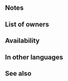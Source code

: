 {{Passive
|name=A/D Far Trace
|type=B
|exclusive=0
|canUseMove={{MoveList|Cavalry,Flying}}
|canUseWeapon={{WeaponList|Ranged}}
|timingID=1
|abilityID=97
|randomTimestamp=2021-06-20T07:00:00Z
|properties=random_inherit_base,random_owner
|1name=A/D Far Trace 1
|alt1name=A D Far Trace 1
|1tagid=SID_攻撃守備の遠影1
|1effect=Enables【Canto (Rem.)】.<br><br>Inflicts Atk/Def-1 on foe during combat.<br><br>【Canto (Rem.)】<br>After an attack, Assist skill, or structure destruction, unit can move spaces = any movement not already used that turn. (If unit used a movement skill that warped them, its remaining movement is 0.)<br><br>(Unit moves according to movement type. Once per turn. Cannot attack or assist. Only highest value applied. Does not stack. After moving, if a skill that grants another action would be triggered (like with Galeforce), Canto will trigger after the granted action. Unit's base movement has no effect on movement granted. Cannot warp (using skills like Wings of Mercy) a distance greater than unit would be able to move with normal Canto movement.)
|1required=-
|1cost=60
|1promotionRarity=4
|1promotionTier=1
|intID1=2576
|sort1=37520
|value1=2
|randomMinLv1=21
|randomMaxLv1=30
|2name=A/D Far Trace 2
|alt2name=A D Far Trace 2
|2tagid=SID_攻撃守備の遠影2
|2effect=Enables【Canto (Rem.)】.<br><br>Inflicts Atk/Def-2 on foe during combat.<br><br>【Canto (Rem.)】<br>After an attack, Assist skill, or structure destruction, unit can move spaces = any movement not already used that turn. (If unit used a movement skill that warped them, its remaining movement is 0.)<br><br>(Unit moves according to movement type. Once per turn. Cannot attack or assist. Only highest value applied. Does not stack. After moving, if a skill that grants another action would be triggered (like with Galeforce), Canto will trigger after the granted action. Unit's base movement has no effect on movement granted. Cannot warp (using skills like Wings of Mercy) a distance greater than unit would be able to move with normal Canto movement.)
|2required=A/D Far Trace 1
|2cost=120
|2promotionRarity=5
|2promotionTier=1
|intID2=2577
|sort2=37521
|value2=4
|randomMinLv2=26
|randomMaxLv2=35
|3name=A/D Far Trace 3
|alt3name=A D Far Trace 3
|3tagid=SID_攻撃守備の遠影3
|3effect=Enables【Canto (Rem.)】.<br><br>Inflicts Atk/Def-3 on foe during combat.<br><br>【Canto (Rem.)】<br>After an attack, Assist skill, or structure destruction, unit can move spaces = any movement not already used that turn. (If unit used a movement skill that warped them, its remaining movement is 0.)<br><br>(Unit moves according to movement type. Once per turn. Cannot attack or assist. Only highest value applied. Does not stack. After moving, if a skill that grants another action would be triggered (like with Galeforce), Canto will trigger after the granted action. Unit's base movement has no effect on movement granted. Cannot warp (using skills like Wings of Mercy) a distance greater than unit would be able to move with normal Canto movement.)
|3required=A/D Far Trace 2
|3cost=240
|intID3=2578
|sort3=37522
|value3=6
|randomMinLv3=31
}}
==Notes==
{{Canto|Rem.}}
{{Combat reductions}}
==List of owners==
{{Skill Hero List}}
==Availability==
{{PassiveFocusList}}
{{PassiveDistributionList}}
{{PassiveCombatManualList}}
==In other languages==
{{OtherLanguages
|english=A/D Far Trace
|japanese=攻撃守備の遠影
|german=A/V Spur fern
|spanishEU=Rastro lej. A/D
|spanishLA=Rastro lej. A/D
|french=Trace dist. A/D
|italian=Scia dist. A/D
|chineseTW=攻擊防守遠影
|portuguese=Rastro l. A/D
}}
==See also==
{{See also skills|cond=Description LIKE '%Inflicts Atk/Def-_ on foe during combat%' AND Description NOT LIKE '%inflicts%-%within _ spaces%' AND Description NOT LIKE '%and%' OR Description LIKE '%Inflicts Atk/Def-_ on foe during combat and%' AND Description NOT LIKE '%transform%' OR Description LIKE '%Inflicts Atk/Def-_ on foe and%during combat%' AND Description NOT LIKE '%transform%' OR Description LIKE '%Canto (Rem.)%'|columns=3}}
{{Passives Navbox|B}}
